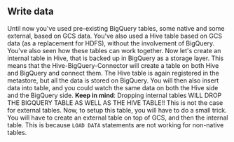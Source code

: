 ## Write data

Until now you've used pre-existing BigQuery tables, some native and some external, based on GCS data. You've also used a Hive table based on GCS data (as a replacement for HDFS), without the involvement of BigQuery. You've also seen how these tables can work together.
Now let's create an internal table in Hive, that is backed up in BigQuery as a storage layer. This means that the Hive-BigQuery-Connector will create a table on both Hive and BigQuery and connect them. The Hive table is again registered in the metastore, but all the data is stored on BigQuery.
You will then also insert data into table, and you could watch the same data on both the Hive side and the BigQuery side.
**Keep in mind**: Dropping internal tables WILL DROP THE BIGQUERY TABLE AS WELL AS THE HIVE TABLE!!
This is not the case for external tables.
Now, to setup this table, you will have to do a small trick. You will have to create an external table on top of GCS, and then the internal table. This is because `LOAD DATA` statements are not working for non-native tables.
